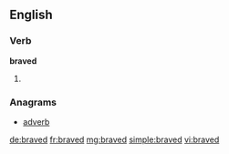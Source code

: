 ==English==

===Verb===
'''braved'''

# {{past of|brave}}

===Anagrams===
* [[adverb#English|adverb]]

[[de:braved]]
[[fr:braved]]
[[mg:braved]]
[[simple:braved]]
[[vi:braved]]